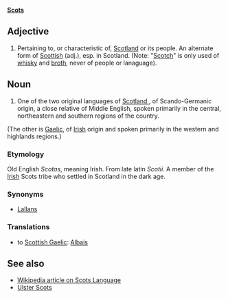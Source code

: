'''[[Scots]]'''

==Adjective==
# Pertaining to, or characteristic of, [[w:Scotland | Scotland]] or its people.  An alternate form of [[Scottish]] (adj.), esp. in Scotland.  (Note: "[[Scotch]]" is only used of [[w:whisky | whisky]] and [[broth]], never of people or lanaguage).

==Noun==
# One of the two original languages of [[w:Scotland | Scotland ]], of Scando-Germanic origin, a close relative of Middle English, spoken primarily in the central, northeastern and southern regions of the country.

(The other is [[Gaelic]], of [[Irish]] origin and spoken primarily in the western and highlands regions.)

===Etymology===
Old English ''Scotas'', meaning Irish.  From late latin ''Scotii''.
A member of the [[Irish]] Scots tribe who settled in Scotland in the dark age.

===Synonyms===
*[[w:Lallans|Lallans]]


===Translations===
* to [[Scottish Gaelic]]: [[Albais]]

==See also==
*[[w:Scots language|Wikipedia article on Scots Language]]
* [[w:Ulster Scots | Ulster Scots]]